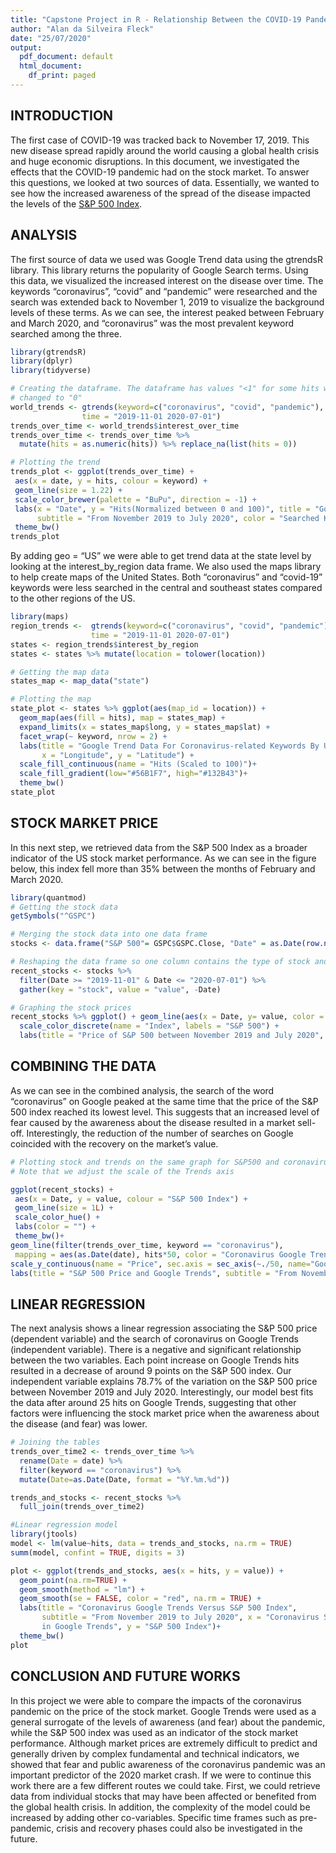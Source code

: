 ---
title: "Capstone Project in R - Relationship Between the COVID-19 Pandemic and Stock Prices"
author: "Alan da Silveira Fleck"
date: "25/07/2020"
output:
  pdf_document: default
  html_document:
    df_print: paged
---


## INTRODUCTION

The first case of COVID-19 was tracked back to November 17, 2019. This new disease spread rapidly around the world causing a global health crisis and huge economic disruptions.
In this document, we investigated the effects that the COVID-19 pandemic had on the stock market. To answer this questions, we looked at two sources of data. Essentially, we wanted to see how the increased awareness of the spread of the disease impacted the levels of the [S&P 500 Index](https://en.wikipedia.org/wiki/S%26P_500_Index).


## ANALYSIS
The first source of data we used was Google Trend data using the gtrendsR library. This library returns the popularity of Google Search terms. Using this data, we visualized the increased interest on the disease over time. The keywords "coronavirus", "covid" and "pandemic" were researched and the search was extended back to November 1, 2019 to  visualize the background levels of these terms. As we can see, the interest peaked between February and March 2020, and "coronavirus" was the most prevalent keyword searched among the three.

```{r message=FALSE, warning=FALSE}
library(gtrendsR)
library(dplyr)
library(tidyverse)

# Creating the dataframe. The dataframe has values "<1" for some hits which we've 
# changed to "0"
world_trends <- gtrends(keyword=c("coronavirus", "covid", "pandemic"), 
                time = "2019-11-01 2020-07-01")
trends_over_time <- world_trends$interest_over_time
trends_over_time <- trends_over_time %>% 
  mutate(hits = as.numeric(hits)) %>% replace_na(list(hits = 0))

# Plotting the trend
trends_plot <- ggplot(trends_over_time) +
 aes(x = date, y = hits, colour = keyword) +
 geom_line(size = 1.22) +
 scale_color_brewer(palette = "BuPu", direction = -1) +
 labs(x = "Date", y = "Hits(Normalized between 0 and 100)", title = "Google Trend Data", 
      subtitle = "From November 2019 to July 2020", color = "Searched Keywords")+
 theme_bw()
trends_plot
```

By adding geo = "US" we were able to get trend data at the state level by looking at the interest_by_region data frame. We also used the maps library to help create maps of the United States. Both "coronavirus" and "covid-19" keywords were less searched in the central and southeast states compared to the other regions of the US.

```{r message=FALSE, warning=FALSE}
library(maps)
region_trends <-  gtrends(keyword=c("coronavirus", "covid", "pandemic"), geo = "US", 
                  time = "2019-11-01 2020-07-01")
states <- region_trends$interest_by_region
states <- states %>% mutate(location = tolower(location))

# Getting the map data
states_map <- map_data("state")

# Plotting the map
state_plot <- states %>% ggplot(aes(map_id = location)) +
  geom_map(aes(fill = hits), map = states_map) +
  expand_limits(x = states_map$long, y = states_map$lat) + 
  facet_wrap(~ keyword, nrow = 2) + 
  labs(title = "Google Trend Data For Coronavirus-related Keywords By US State", 
       x = "Longitude", y = "Latitude") + 
  scale_fill_continuous(name = "Hits (Scaled to 100)")+
  scale_fill_gradient(low="#56B1F7", high="#132B43")+
  theme_bw()
state_plot


```

## STOCK MARKET PRICE
In this next step, we retrieved data from the S&P 500 Index as a broader indicator of the US stock market performance. As we can see in the figure below, this index fell more than 35% between the months of February and March 2020.


```{r message=FALSE, warning=FALSE}
library(quantmod)
# Getting the stock data
getSymbols("^GSPC")

# Merging the stock data into one data frame
stocks <- data.frame("S&P 500"= GSPC$GSPC.Close, "Date" = as.Date(row.names(as.data.frame(GSPC))))

# Reshaping the data frame so one column contains the type of stock and  filtering the date.
recent_stocks <- stocks %>% 
  filter(Date >= "2019-11-01" & Date <= "2020-07-01") %>% 
  gather(key = "stock", value = "value", -Date)

# Graphing the stock prices
recent_stocks %>% ggplot() + geom_line(aes(x = Date, y= value, color = stock)) +
  scale_color_discrete(name = "Index", labels = "S&P 500") +
  labs(title = "Price of S&P 500 between November 2019 and July 2020", y = "Price") + theme_bw()
```

## COMBINING THE DATA
As we can see in the combined analysis, the search of the word "coronavirus" on Google peaked at the same time that the price of the S&P 500 index reached its lowest level. This suggests that an increased level of fear caused by the awareness about the disease resulted in a market sell-off.  Interestingly, the reduction of the number of searches on Google coincided with the recovery on the market's value. 

```{r message=FALSE, warning=FALSE}
# Plotting stock and trends on the same graph for S&P500 and coronavirus. 
# Note that we adjust the scale of the Trends axis

ggplot(recent_stocks) +
 aes(x = Date, y = value, colour = "S&P 500 Index") +
 geom_line(size = 1L) +
 scale_color_hue() +
 labs(color = "") +
 theme_bw()+
geom_line(filter(trends_over_time, keyword == "coronavirus"), 
 mapping = aes(as.Date(date), hits*50, color = "Coronavirus Google Trends Hits")) +
scale_y_continuous(name = "Price", sec.axis = sec_axis(~./50, name="Google Trends Hits")) + 
labs(title = "S&P 500 Price and Google Trends", subtitle = "From November 2019 to July 2020")
```

## LINEAR REGRESSION
The next analysis shows a linear regression associating the S&P 500 price (dependent variable) and the search of coronavirus on Google Trends (independent variable). There is a negative and significant relationship between the two variables. Each point increase on Google Trends hits resulted in a decrease of around 9 points on the S&P 500 index. Our independent variable explains 78.7% of the variation on the S&P 500 price between November 2019 and July 2020. Interestingly, our model best fits the data after around 25 hits on Google Trends, suggesting that other factors were influencing the stock market price when the awareness about the disease (and fear) was lower.

```{r message=FALSE, warning=FALSE}
# Joining the tables
trends_over_time2 <- trends_over_time %>%
  rename(Date = date) %>%
  filter(keyword == "coronavirus") %>%
  mutate(Date=as.Date(Date, format = "%Y.%m.%d"))

trends_and_stocks <- recent_stocks %>%
  full_join(trends_over_time2)

#Linear regression model
library(jtools)
model <- lm(value~hits, data = trends_and_stocks, na.rm = TRUE)
summ(model, confint = TRUE, digits = 3)

plot <- ggplot(trends_and_stocks, aes(x = hits, y = value)) +
  geom_point(na.rm=TRUE) +
  geom_smooth(method = "lm") +
  geom_smooth(se = FALSE, color = "red", na.rm = TRUE) + 
  labs(title = "Coronavirus Google Trends Versus S&P 500 Index", 
       subtitle = "From November 2019 to July 2020", x = "Coronavirus Searches 
       in Google Trends", y = "S&P 500 Index")+
  theme_bw()
plot
```

## CONCLUSION AND FUTURE WORKS
In this project we were able to compare the impacts of the coronavirus pandemic on the price of the stock market. Google Trends were used as a general surrogate of the levels of awareness (and fear) about the pandemic, while the S&P 500 index was used as an indicator of the stock market performance. Although market prices are extremely difficult to predict and generally driven by complex fundamental and technical indicators, we showed that fear and public awareness of the coronavirus pandemic was an important predictor of the 2020 market crash.
If we were to continue this work there are a few different routes we could take. First, we could retrieve data from individual stocks that may have been affected or benefited from the global health crisis. In addition, the complexity of the model could be increased by adding other co-variables. Specific time frames such as pre-pandemic, crisis and recovery phases could also be investigated in the future.


